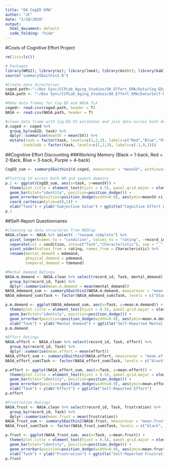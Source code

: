 ```yaml
---
title: "OA CogED EMA"
author: "JC"
date: "2/10/2020"
output:
  html_document: default
  code_folding: "hide"
---
```

#Costs of Cognitive Effort Project

```r
rm(list=ls())

# Packages
library(WRS2); library(ez); library(lme4); library(knitr); library(kableExtra); library(RColorBrewer); library(tidyverse);
source("summarySEwithin2.R")

#Create data directories
coged.path<-"~/Box Sync/CCPLab_Aging_Studies/OA_Effort_EMA/Data/Cog-ED/subject_data.csv"
NASA.path <- "~/Box Sync/CCPLab_Aging_Studies/OA_Effort_EMA/Data/Self-Report/NASA.csv"

#Make data frames for Cog-ED and NASA TLX 
coged<- read.csv(coged.path, header = T)
NASA <- read.csv(NASA.path, header = T)
```

```r
#clean data frame with Cog-ED SV estimates and join data across both domains (i.e., WM, speech)
d.coged <- coged %>%
  group_by(subID, task) %>%
  dplyr::summarise(meanSV = mean(SV)) %>%
  mutate(task = factor(task, levels=c(1,2,3), labels=c("Red","Blue","Purple")),
        taskCode = factor(task, levels=c(1,2,3), labels=c(-1,0,1)))            
```

##Cognitive Effort Discounting
###Working Memory (Black = 1-back, Red = 2-Back, Blue = 3-back, Purple = 4-back)

``` r
CogED_sum <- summarySEwithin2(d.coged, measurevar = "meanSV", withinvars = c("task"), idvar = "subID")

#Plotting SV across both WM and speech domains
p.1 <- ggplot(CogED_sum, aes(x=task, y=meanSV)) + 
  theme(plot.title = element_text(hjust = 0.5), panel.grid.major = element_blank(), panel.grid.minor = element_blank(), panel.background = element_blank(), axis.line = element_line(colour = "black")) +
  geom_bar(stat="identity", position=position_dodge()) +
  geom_errorbar(position=position_dodge(width=0.9), aes(ymin=meanSV-ci, ymax=meanSV+ci), width=.2) +  
  coord_cartesian(ylim=c(0,1)) +
  xlab("Task") + ylab("Subjective Value") + ggtitle("Cognitive Effort Discounting")
p.1
```

##Self-Report Questionnaires 

``` r
#cleaning up data structures from REDCap
NASA.clean <- NASA %>% select( -"nasawm_complete") %>%
  pivot_longer(names_to = "condition", values_to = "rating", -record_id) %>%
  separate(col = condition, into=c("Task","Characteristic"), sep = "_") %>%
  pivot_wider(values_from = rating, names_from = Characteristic) %>%
  rename(mental_demand = mdemand, 
         phsyical_demand = pdemand, 
         temporal_demand = tdemand) 

#Mental Demand Ratings
NASA.m.demand <- NASA.clean %>% select(record_id, Task, mental_demand) %>%
  group_by(record_id, Task) %>%
  dplyr::summarise(mean.m.demand = mean(mental_demand))
NASA_mdemand_sum <- summarySEwithin2(NASA.m.demand, measurevar = "mean.m.demand", withinvars = c("Task"), idvar = "record_id")
NASA_mdemand_sum$Task <- factor(NASA_mdemand_sum$Task, levels = c("black", "red", "blue", "purple"), labels = c("black", "red", "blue", "purple"))

p.m.demand <- ggplot(NASA_mdemand_sum, aes(x=Task, y=mean.m.demand)) + 
  theme(plot.title = element_text(hjust = 0.5), panel.grid.major = element_blank(), panel.grid.minor = element_blank(), panel.background = element_blank(), axis.line = element_line(colour = "black")) +
  geom_bar(stat="identity", position=position_dodge()) +
  geom_errorbar(position=position_dodge(width=0.9), aes(ymin=mean.m.demand-ci, ymax=mean.m.demand+ci), width=.2) +  
  xlab("Task") + ylab("Mental Demand") + ggtitle("Self-Reported Mental Demand") 
p.m.demand

#Effort Ratings
NASA.effort <- NASA.clean %>% select(record_id, Task, effort) %>%
  group_by(record_id, Task) %>%
  dplyr::summarise(mean.effort = mean(effort))
NASA_effort_sum <- summarySEwithin2(NASA.effort, measurevar = "mean.effort", withinvars = c("Task"), idvar = "record_id")
NASA_effort_sum$Task <- factor(NASA_effort_sum$Task, levels = c("black", "red", "blue", "purple"), labels = c("black", "red", "blue", "purple"))

p.effort <- ggplot(NASA_effort_sum, aes(x=Task, y=mean.effort)) + 
  theme(plot.title = element_text(hjust = 0.5), panel.grid.major = element_blank(), panel.grid.minor = element_blank(), panel.background = element_blank(), axis.line = element_line(colour = "black")) +
  geom_bar(stat="identity", position=position_dodge()) +
  geom_errorbar(position=position_dodge(width=0.9), aes(ymin=mean.effort-ci, ymax=mean.effort+ci), width=.2) +  
  xlab("Task") + ylab("Effort") + ggtitle("Self-Reported Effort") 
p.effort

#Frustration Ratings
NASA.frust <- NASA.clean %>% select(record_id, Task, frustration) %>%
  group_by(record_id, Task) %>%
  dplyr::summarise(mean.frust = mean(frustration))
NASA_frust_sum <- summarySEwithin2(NASA.frust, measurevar = "mean.frust", withinvars = c("Task"), idvar = "record_id")
NASA_frust_sum$Task <- factor(NASA_frust_sum$Task, levels = c("black", "red", "blue", "purple"), labels = c("black", "red", "blue", "purple"))

p.frust <- ggplot(NASA_frust_sum, aes(x=Task, y=mean.frust)) + 
  theme(plot.title = element_text(hjust = 0.5), panel.grid.major = element_blank(), panel.grid.minor = element_blank(), panel.background = element_blank(), axis.line = element_line(colour = "black")) +
  geom_bar(stat="identity", position=position_dodge()) +
  geom_errorbar(position=position_dodge(width=0.9), aes(ymin=mean.frust-ci, ymax=mean.frust+ci), width=.2) +  
  xlab("Task") + ylab("Frustration") + ggtitle("Self-Reported Frustration")
p.frust
```

